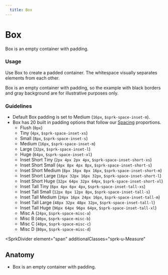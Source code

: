 ```yaml
---
  title: Box
---
```


# Box

Box is an empty container with padding.

<ComponentPreview
  componentName="box--default-box"
  hasHTML
  hasReact
  hasAngular
  titleAttr="Box Example"
/>

### Usage

Use Box to create a padded container. The whitespace visually separates elements from each other.

Box is an empty container with padding, so the example with black borders and gray background are for illustrative purposes only.

### Guidelines

- Default Box padding is set to Medium (`16px`, `$sprk-space-inset-m`).
- Box has 20 built in padding options that follow our [Spacing](/using-spark/foundations/space) proportions.
  - Flush (`0px`)
  - Tiny (`4px`, `$sprk-space-inset-xs`)
  - Small (`8px`, `$sprk-space-inset-s`)
  - Medium (`16px`, `$sprk-space-inset-m`)
  - Large (`32px`, `$sprk-space-inset-l`)
  - Huge (`64px`, `$sprk-space-inset-xl`)
  - Inset Short Tiny (`2px 4px 2px 4px`, `$sprk-space-inset-short-xs`)
  - Inset Short Small (`4px 8px 4px 8px`, `$sprk-space-inset-short-s`)
  - Inset Short Medium (`8px 16px 8px 16px`, `$sprk-space-inset-short-m`)
  - Inset Short Large (`16px 32px 16px 32px`, `$sprk-space-inset-short-l`)
  - Inset Short Huge (`32px 64px 32px 64px`, `$sprk-space-inset-short-xl`)
  - Inset Tall Tiny (`6px 4px 6px 4px`, `$sprk-space-inset-tall-xs`)
  - Inset Tall Small (`12px 8px 12px 8px`, `$sprk-space-inset-tall-s`)
  - Inset Tall Medium (`24px 16px 24px 16px`, `$sprk-space-inset-tall-m`)
  - Inset Tall Large (`48px 32px 48px 32px`, `$sprk-space-inset-tall-l`)
  - Inset Tall Huge (`96px 64px 96px 64px`, `$sprk-space-inset-tall-xl`)
  - Misc A (`24px`, `$sprk-space-misc-a`)
  - Misc B (`40px`, `$sprk-space-misc-b`)
  - Misc C (`48px`, `$sprk-space-misc-c`)
  - Misc D (`80px`, `$sprk-space-misc-d`)

<SprkDivider
 element="span"
 additionalClasses="sprk-u-Measure"
></SprkDivider>

## Anatomy

- Box is an empty container with padding.
